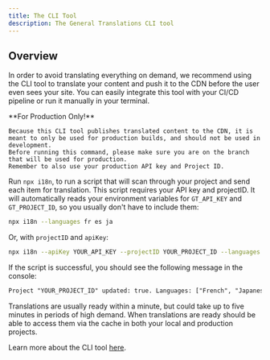 ```yaml
---
title: The CLI Tool
description: The General Translations CLI tool 
---
```


## Overview
In order to avoid translating everything on demand, we recommend using the CLI tool to translate your content and push it to the CDN before the user even sees your site.
You can easily integrate this tool with your CI/CD pipeline or run it manually in your terminal.

<Callout type="warn">
    **For Production Only!**

    Because this CLI tool publishes translated content to the CDN, it is meant to only be used for production builds, and should not be used in development.
    Before running this command, please make sure you are on the branch that will be used for production.
    Remember to also use your production API key and Project ID.
</Callout>


Run `npx i18n`, to run a script that will scan through your project and send each item for translation. 
This script requires your API key and projectID.
It will automatically reads your environment variables for `GT_API_KEY` and `GT_PROJECT_ID`, so you usually don't have to include them:
```bash copy
npx i18n --languages fr es ja
```

Or, with `projectID` and `apiKey`:

```bash copy
npx i18n --apiKey YOUR_API_KEY --projectID YOUR_PROJECT_ID --languages fr es ja
```

If the script is successful, you should see the following message in the console:

```txt
Project "YOUR_PROJECT_ID" updated: true. Languages: ["French", "Japanese", "Spanish"]. Translations are usually live within a minute. Check status: www.generaltranslation.com/dashboard.
```

Translations are usually ready within a minute, but could take up to five minutes in periods of high demand. When translations are ready should be able to access them via the cache in both your local and production projects.

Learn more about the CLI tool [here](/docs/next/cli).
